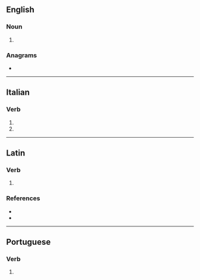 {{also|séquestra|seqüestra}}
==English==

===Noun===
{{head|en|noun plural form}}

# {{plural of|sequestrum|lang=en}}

===Anagrams===
* {{anagrams|en|set square}}

----

==Italian==

===Verb===
{{head|it|verb form}}

# {{inflection of|sequestrare||3|s|pres|indc|lang=it}}
# {{inflection of|sequestrare||2|s|impr|lang=it}}

----

==Latin==

===Verb===
{{la-verb-form|sequestrā}}

# {{inflection of|sequestrō||2|s|pres|actv|impr|lang=la}}

===References===
* {{R:L&S}}
* {{R:Gaffiot}}

----

==Portuguese==

===Verb===
{{head|pt|verb form}}

# {{pt-verb-form-of|sequestrar}}